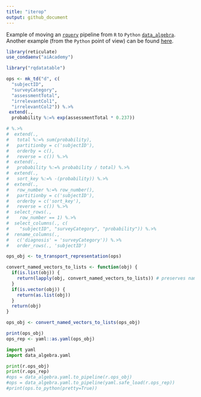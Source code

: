 ```yaml
---
title: "iterop"
output: github_document
---
```


Example of moving an [`rquery`](https://winvector.github.io/rquery/) pipeline from `R` to `Python` [`data_algebra`](https://github.com/WinVector/data_algebra). Another example (from the `Python` point of view) can be found [here](https://github.com/WinVector/data_algebra/blob/master/Examples/LogisticExample/ScoringExample.ipynb).

```r
library(reticulate)
use_condaenv("aiAcademy") 
```

```r
library("rqdatatable")

ops <- mk_td("d", c(
  "subjectID",
  "surveyCategory",
  "assessmentTotal",
  "irrelevantCol1",
  "irrelevantCol2")) %.>%
 extend(.,
  probability %:=% exp(assessmentTotal * 0.237)) 

# %.>%
#  extend(.,
#   total %:=% sum(probability),
#   partitionby = c('subjectID'),
#   orderby = c(),
#   reverse = c()) %.>%
#  extend(.,
#   probability %:=% probability / total) %.>%
#  extend(.,
#   sort_key %:=% -(probability)) %.>%
#  extend(.,
#   row_number %:=% row_number(),
#   partitionby = c('subjectID'),
#   orderby = c('sort_key'),
#   reverse = c()) %.>%
#  select_rows(.,
#    row_number == 1) %.>%
#  select_columns(., c(
#    "subjectID", "surveyCategory", "probability")) %.>%
#  rename_columns(.,
#   c('diagnosis' = 'surveyCategory')) %.>%
#   order_rows(., 'subjectID')

ops_obj <- to_transport_representation(ops)

convert_named_vectors_to_lists <- function(obj) {
  if(is.list(obj)) {
    return(lapply(obj, convert_named_vectors_to_lists)) # preserves names
  }
  if(is.vector(obj)) {
    return(as.list(obj))
  }
  return(obj)
}

ops_obj <- convert_named_vectors_to_lists(ops_obj)

print(ops_obj)
ops_rep <- yaml::as.yaml(ops_obj)
```



```python
import yaml
import data_algebra.yaml

print(r.ops_obj)
print(r.ops_rep)
#ops = data_algebra.yaml.to_pipeline(r.ops_obj)
#ops = data_algebra.yaml.to_pipeline(yaml.safe_load(r.ops_rep))
#print(ops.to_python(pretty=True))
```

